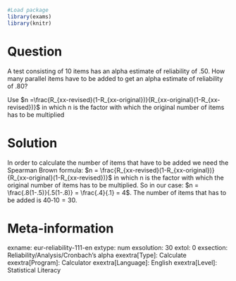 ```r
#Load package
library(exams)
library(knitr)
```
Question
========
A test consisting of 10 items has an alpha estimate of reliability of .50. How many parallel items have to be added to get an alpha estimate of reliability of .80?

Use $n =\frac{R_{xx-revised}(1-R_{xx-original})}{R_{xx-original}(1-R_{xx-revised})}$ in which n is the factor with which the original number of items has to be multiplied


Solution
========
In order to calculate the number of items that have to be added we need the Spearman Brown formula: 
$n = \frac{R_{xx-revised}(1-R_{xx-original})}{R_{xx-original}(1-R_{xx-revised})}$ in which n is the factor with which the original number of items has to be multiplied. So in our case:
$n = \frac{.8(1-.5)}{.5(1-.8)} = \frac{.4}{.1} = 4$. The number of items that has to be added is $40 ‐ 10 = 30$.


Meta-information
================
exname: eur-reliability-111-en
extype: num
exsolution: 30
extol: 0
exsection: Reliability/Analysis/Cronbach's alpha
exextra[Type]: Calculate
exextra[Program]: Calculator
exextra[Language]: English
exextra[Level]: Statistical Literacy
